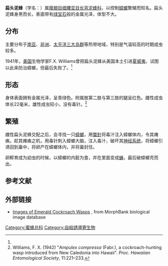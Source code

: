 {{Speciesbox
 | image = Ampulex compressa.jpg
 | image_width = 250px
 | image_caption = 扁頭泥蜂
 | taxon = Ampulex compressa
 | authority = ([[约翰·克里斯蒂安·法布里丘斯|Fabricius]], 1781)
}}
'''扁头泥蜂'''（学名：''{{lang|la|Ampulex compressa}}''）属[[膜翅目|膜翅目]][[细腰亚目|细腰亚目]][[长背泥蜂科|长背泥蜂科]]，以控制[[蟑螂|蟑螂]]繁殖而知名。扁头泥蜂身黑而长，表面带有[[绿宝石|绿宝石]]般的金属光泽，体型不大。

==分布==
主要分布于[[南亚|南亚]]、[[非洲|非洲]]、[[太平洋三大岛群|太平洋三大岛群]]等热带地域，特别是气温较高的时期成虫较多。

1941年，[[美国|美国]]生物学家F.X. Williams曾把扁头泥蜂从美国本土引进[[夏威夷|夏威夷]]，试图以此来防治蟑螂，但最后失败了。<ref name=williams/>
==形态==
身体表面拥有金属光泽，呈青绿色。附属肢第二肢与第三肢的腿呈红色。雌性成虫体长22毫米，雄性成虫较小，没有毒针。<ref name=williams>Williams, F. X. (1942) "''Ampulex compressa'' (Fabr.), a cockroach-hunting wasp introduced from New Caledonia into Hawaii". ''Proc. Hawaiian Entomological Society'', 11:221–233.</ref>

==繁殖==
雌性扁头泥蜂交配之后，会寻找一只[[蟑螂|蟑螂]]，用[[螫針|螫針]]将毒汁注入蟑螂体内，令其瘫痪。趁其瘫痪之机，用毒针刺入蟑螂大脑，注入毒汁，破坏其[[神经系统|神经系统]]，将蟑螂引诱回到巢中，将卵产在蟑螂体内，并将巢封住。

卵孵育成为幼虫的时候，以蟑螂的内脏为食，并在里面变成[[蛹|蛹]]，最后破蟑螂壳而出。

==参考文献==
{{reflist}}
==外部链接==
{{Commons category|Ampulex compressa}}
{{wikispecies|Ampulex compressa}}
*[http://morphbank.net/Browse/ByImage/index.php?keywords=&tsnKeywords=ampulex+compressa&spKeywords=&viewKeywords=body&localityKeywords=&listField1=imageId&orderAsc1=DESC&listField2=&orderAsc2=ASC&listField3=&orderAsc3=ASC&numPerPage=20&goTo=&resetOffset=&activeSubmit=2 Images of Emerald Cockroach Wasps] {{Wayback|url=http://morphbank.net/Browse/ByImage/index.php?keywords=&tsnKeywords=ampulex+compressa&spKeywords=&viewKeywords=body&localityKeywords=&listField1=imageId&orderAsc1=DESC&listField2=&orderAsc2=ASC&listField3=&orderAsc3=ASC&numPerPage=20&goTo=&resetOffset=&activeSubmit=2 |date=20070927212612 }}, from MorphBank biological image database
{{Taxonbar|from=Q367020}}

[[Category:蜜蜂总科|Category:蜜蜂总科]]
[[Category:自殺誘導寄生物|Category:自殺誘導寄生物]]